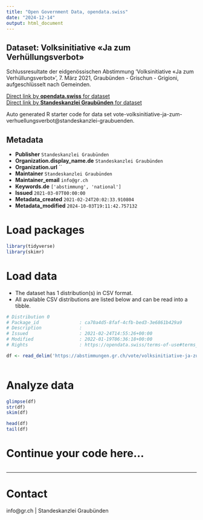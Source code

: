 ```yaml
---
title: "Open Government Data, opendata.swiss"
date: "2024-12-14"
output: html_document
---
```


## Dataset: Volksinitiative «Ja zum Verhüllungsverbot»

Schlussresultate der eidgenössischen Abstimmung 'Volksinitiative «Ja zum Verhüllungsverbot»', 7. März 2021, Graubünden - Grischun - Grigioni, aufgeschlüsselt nach Gemeinden.

[Direct link by **opendata.swiss** for dataset](https://opendata.swiss/de/dataset/volksinitiative-ja-zum-verhullungsverbot)<br>
[Direct link by **Standeskanzlei Graubünden** for dataset](https://abstimmungen.gr.ch/vote/volksinitiative-ja-zum-verhuellungsverbot/data)

Auto generated R starter code for data set vote-volksinitiative-ja-zum-verhuellungsverbot@standeskanzlei-graubuenden.

## Metadata

- **Publisher** `Standeskanzlei Graubünden`
- **Organization.display_name.de** `Standeskanzlei Graubünden`
- **Organization.url** ``
- **Maintainer** `Standeskanzlei Graubünden`
- **Maintainer_email** `info@gr.ch`
- **Keywords.de** `['abstimmung', 'national']`
- **Issued** `2021-03-07T00:00:00`
- **Metadata_created** `2021-02-24T20:02:33.910804`
- **Metadata_modified** `2024-10-03T19:11:42.757132`


# Load packages

```r

library(tidyverse)
library(skimr)

```

# Load data

-   The dataset has 1 distribution(s) in CSV format.
-   All available CSV distributions are listed below and can be read into a tibble.

```r

# Distribution 0
# Package_id               : ca70a4d5-8faf-4cfb-bed3-3e6861b429a9
# Description              : 
# Issued                   : 2021-02-24T14:55:26+00:00
# Modified                 : 2022-01-19T06:36:18+00:00
# Rights                   : https://opendata.swiss/terms-of-use#terms_by

df <- read_delim('https://abstimmungen.gr.ch/vote/volksinitiative-ja-zum-verhuellungsverbot/data-csv')



```

# Analyze data

```r

glimpse(df)
str(df)
skim(df)

head(df)
tail(df)

```

# Continue your code here...

```r

```

------------------------------------------------------------------------

# Contact

info@gr.ch | Standeskanzlei Graubünden
